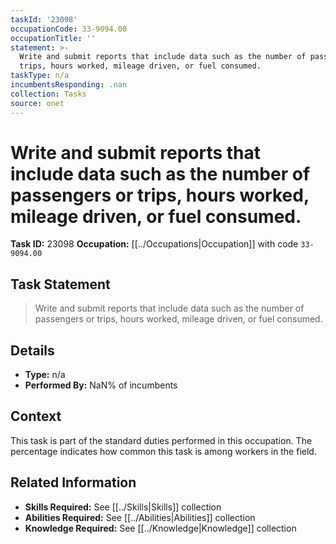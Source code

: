 ```yaml
---
taskId: '23098'
occupationCode: 33-9094.00
occupationTitle: ''
statement: >-
  Write and submit reports that include data such as the number of passengers or
  trips, hours worked, mileage driven, or fuel consumed.
taskType: n/a
incumbentsResponding: .nan
collection: Tasks
source: onet
---
```

# Write and submit reports that include data such as the number of passengers or trips, hours worked, mileage driven, or fuel consumed.

**Task ID:** 23098
**Occupation:** [[../Occupations|Occupation]] with code `33-9094.00`

## Task Statement

> Write and submit reports that include data such as the number of passengers or trips, hours worked, mileage driven, or fuel consumed.

## Details

- **Type:** n/a
- **Performed By:** NaN% of incumbents

## Context

This task is part of the standard duties performed in this occupation. The percentage indicates how common this task is among workers in the field.

## Related Information

- **Skills Required:** See [[../Skills|Skills]] collection
- **Abilities Required:** See [[../Abilities|Abilities]] collection
- **Knowledge Required:** See [[../Knowledge|Knowledge]] collection
